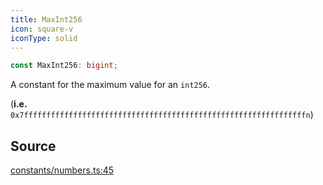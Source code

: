 ```yaml
---
title: MaxInt256
icon: square-v
iconType: solid
---
```


```ts
const MaxInt256: bigint;
```

A constant for the maximum value for an `int256`.

(**i.e.** `0x7fffffffffffffffffffffffffffffffffffffffffffffffffffffffffffffffn`)

## Source

[constants/numbers.ts:45](https://github.com/dominant-strategies/quais.js/blob/34dd1c3fe474205b813976f3c7b5590c86d3fcd2/src/constants/numbers.ts#L45)
